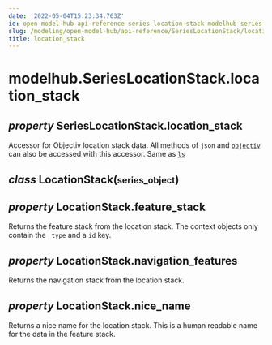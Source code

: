 ```yaml
---
date: '2022-05-04T15:23:34.763Z'
id: open-model-hub-api-reference-series-location-stack-modelhub-series-location-stack-location-stack
slug: /modeling/open-model-hub/api-reference/SeriesLocationStack/location_stack/
title: location_stack
---
```


# modelhub.SeriesLocationStack.location_stack

<div className="property">

<h2 className="signature-property"><span className="type-annotation"><em>property</em></span> <span className="additional-name">SeriesLocationStack.</span><span className="name">location_stack</span></h2>


<div className="content">

Accessor for Objectiv location stack data. All methods of `json` and [`objectiv`](/docs/modeling/open-model-hub/api-reference/SeriesLocationStack/modelhub.SeriesLocationStack.objectiv)
can also be accessed with this accessor. Same as [`ls`](/docs/modeling/open-model-hub/api-reference/SeriesLocationStack/modelhub.SeriesLocationStack.ls)

<div className="class">

<h2 className="signature-class"><span className="type-annotation"><em>class</em></span> <span className="name">LocationStack(</span><small className="parameter-list"><span className="parameter" id="series_object">series_object</span></small>)</h2>


<div className="content">

<div className="property">

<h2 className="signature-property"><span className="type-annotation"><em>property</em></span> <span className="additional-name">LocationStack.</span><span className="name">feature_stack</span></h2>


<div className="content">

Returns the feature stack from the location stack. The context objects only contain the `_type`
and a `id` key.


</div>


</div>

<div className="property">

<h2 className="signature-property"><span className="type-annotation"><em>property</em></span> <span className="additional-name">LocationStack.</span><span className="name">navigation_features</span></h2>


<div className="content">

Returns the navigation stack from the location stack.


</div>


</div>

<div className="property">

<h2 className="signature-property"><span className="type-annotation"><em>property</em></span> <span className="additional-name">LocationStack.</span><span className="name">nice_name</span></h2>


<div className="content">

Returns a nice name for the location stack. This is a human readable name for the data in the
feature stack.


</div>


</div>


</div>


</div>


</div>


</div>
